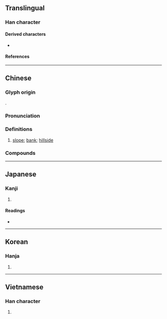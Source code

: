 {{also|坂}}
{{character info/new}}
==Translingual==

===Han character===
{{Han char|rn=32|rad=土|as=05|sn=8|four=44147|canj=GDHE|ids=⿰土皮}}

====Derived characters====
* {{l|mul|[[𠶊]], [[𣔡]], [[𤊫]], [[𤷵]], [[𪸁]]}}

====References====
{{Han ref|kx=0226.110|dkj=04966|dj=0461.250|hdz=10436.010|uh=5761}}

----

==Chinese==
{{zh-forms}}

===Glyph origin===
{{Han etym}}
{{Han compound|土|皮|ls=psc|c1=s|c2=p|t1=dirt}}.

===Pronunciation===
{{zh-pron
|m=pō
|m-s=
|c=bo1,po1
|c-t=
|g=
|h=pfs=
|j=
|mb=pó̤
|md=
|mn=pho/qz:po/qz:po͘
|mn-t=bo1
|w=
|x=
|mc=y
|oc=y
|cat=n
}}

===Definitions===
{{zh-hanzi}}

# [[slope]]; [[bank]]; [[hillside]]

===Compounds===
{{zh-der|上坡|下坡|下坡走馬|下坡路|下坡運動|十字坡|半坡遺址|博望坡|可倫坡|吉隆坡|坐坡|坡仙|坡地|坡度|坡撇|坡田|坡道|坡陡水急|大陸坡|大陸斜坡|孔坡|山坡|山坡地|愛倫坡|慢坡|打坐坡|斜坡|新加坡|東坡|東坡居士|東坡椅兒|東坡肉|武家坡|江心坡|滑坡|爬坡|白馬坡|背風坡|蘇東坡|護坡|護坡工程|走下坡|起坡|趄坡兒|邊坡|長坂坡|陡坡|馬嵬坡|聶坡|宋坡|樊坡|陳坡|堰坡|簡坡|坡子|朱坡埡|楊家坡|寨坡|陡坡店|花雞坡}}

{{zh-cat|Elementary}}

----

==Japanese==

===Kanji===
{{ja-kanji|grade=|rs=土05}}

# {{defn|lang=ja|sort=土05}}

====Readings====
* {{ja-readings
|goon=は
|kanon=は
|on=ひ
|kun=つつ-み
}}

----

==Korean==

===Hanja===
{{ko-hanja|hangeul=파|rv=pa|mr=p'a}}

# {{defn|lang=ko|sort=土05}}

----

==Vietnamese==

===Han character===
{{vi-hantu|[[pha]], [[bờ]], [[phơ]], [[da]]|rs=土05}}

# {{defn|lang=vi|sort=土05}}